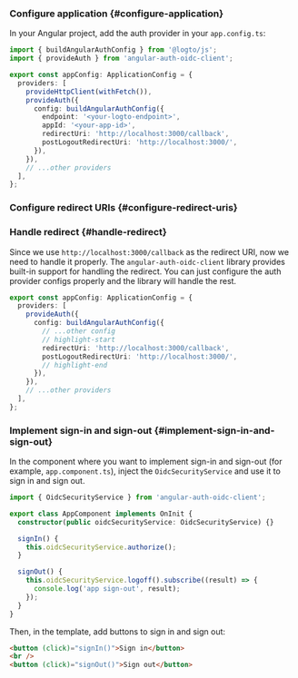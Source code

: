 
### Configure application \{#configure-application}

In your Angular project, add the auth provider in your `app.config.ts`:

```ts title="app/app.config.ts"
import { buildAngularAuthConfig } from '@logto/js';
import { provideAuth } from 'angular-auth-oidc-client';

export const appConfig: ApplicationConfig = {
  providers: [
    provideHttpClient(withFetch()),
    provideAuth({
      config: buildAngularAuthConfig({
        endpoint: '<your-logto-endpoint>',
        appId: '<your-app-id>',
        redirectUri: 'http://localhost:3000/callback',
        postLogoutRedirectUri: 'http://localhost:3000/',
      }),
    }),
    // ...other providers
  ],
};
```

### Configure redirect URIs \{#configure-redirect-uris}

<SignInFlowSummary />

<AssumingUrl />

<WebConfigureRedirectUris />

### Handle redirect \{#handle-redirect}

Since we use `http://localhost:3000/callback` as the redirect URI, now we need to handle it properly. The `angular-auth-oidc-client` library provides built-in support for handling the redirect. You can just configure the auth provider configs properly and the library will handle the rest.

```ts title="app/app.config.ts"
export const appConfig: ApplicationConfig = {
  providers: [
    provideAuth({
      config: buildAngularAuthConfig({
        // ...other config
        // highlight-start
        redirectUri: 'http://localhost:3000/callback',
        postLogoutRedirectUri: 'http://localhost:3000/',
        // highlight-end
      }),
    }),
    // ...other providers
  ],
};
```

### Implement sign-in and sign-out \{#implement-sign-in-and-sign-out}

In the component where you want to implement sign-in and sign-out (for example, `app.component.ts`), inject the `OidcSecurityService` and use it to sign in and sign out.

```ts title="app/app.component.ts"
import { OidcSecurityService } from 'angular-auth-oidc-client';

export class AppComponent implements OnInit {
  constructor(public oidcSecurityService: OidcSecurityService) {}

  signIn() {
    this.oidcSecurityService.authorize();
  }

  signOut() {
    this.oidcSecurityService.logoff().subscribe((result) => {
      console.log('app sign-out', result);
    });
  }
}
```

Then, in the template, add buttons to sign in and sign out:

```html title="app/app.component.html"
<button (click)="signIn()">Sign in</button>
<br />
<button (click)="signOut()">Sign out</button>
```

<SignOutNote />

<Checkpoint />
